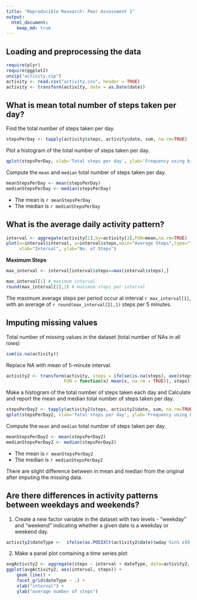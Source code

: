 ```yaml
---
title: "Reproducible Research: Peer Assessment 1"
output: 
  html_document:
    keep_md: true
---
```



## Loading and preprocessing the data

```r
require(plyr)
require(ggplot2)
unzip("activity.zip")
activity <- read.csv("activity.csv", header = TRUE)
activity <- transform(activity, date = as.Date(date))
```

## What is mean total number of steps taken per day?

Find the total number of steps taken per day.
```r
stepsPerDay <- tapply(activity$steps, activity$date, sum, na.rm=TRUE)
```

Plot a histogram of the total number of steps taken per day.
```r
qplot(stepsPerDay, xlab='Total steps per day', ylab='Frequency using binwith 800', binwidth=800)
```

Compute the `mean` and `median` total number of steps taken per day.
```r
meanStepsPerDay <- mean(stepsPerDay)
medianStepsPerDay <- median(stepsPerDay)
```

- The mean is `r meanStepsPerDay`
- The median is `r medianStepsPerDay`

## What is the average daily activity pattern?
```r
interval <- aggregate(activity[1],by=activity[3],FUN=mean,na.rm=TRUE)
plot(x=interval$interval, y=interval$steps,main="Average Steps",type="l",
     xlab="Interval", ylab="No. of Steps")
```

**Maximum Steps**

```r
max_interval <- interval[interval$steps==max(interval$steps),]

max_interval[1] # maximum interval
round(max_interval[2],1) # maximum steps per interval
```

The maximum average steps per period occur at interval `r max_interval[1]`, with an average of `r round(max_interval[2],1)` steps per 5 minutes.

## Imputing missing values

Total number of missing values in the dataset (total number of NAs in all rows)
```r
sum(is.na(activity))
```
Replace NA with mean of 5-minute interval.
```r
activity2 <- transform(activity, steps = ifelse(is.na(steps), ave(steps, interval, 
                      FUN = function(x) mean(x, na.rm = TRUE)), steps))
```
Make a histogram of the total number of steps taken each day and Calculate and report the mean and median total number of steps taken per day.

```r
stepsPerDay2 <- tapply(activity2$steps, activity2$date, sum, na.rm=TRUE)
qplot(stepsPerDay2, xlab='Total steps per day', ylab='Frequency using binwith 800', binwidth=800)
```
Compute the `mean` and `median` total number of steps taken per day.
```r
meanStepsPerDay2 <- mean(stepsPerDay2)
medianStepsPerDay2 <- median(stepsPerDay2)
```
- The mean is `r meanStepsPerDay2`
- The median is `r medianStepsPerDay2`

There are slight difference between in mean and median from the original after imputing the missing data.

## Are there differences in activity patterns between weekdays and weekends?

1. Create a new factor variable in the dataset with two levels - "weekday" and "weekend" indicating whether a given date is a weekday or weekend day.

```r
activity2$dateType <-  ifelse(as.POSIXlt(activity2$date)$wday %in% c(0,6), 'weekend', 'weekday')
```

2. Make a panel plot containing a time series plot

```r
avgActivity2 <- aggregate(steps ~ interval + dateType, data=activity2, mean)
ggplot(avgActivity2, aes(interval, steps)) + 
    geom_line() + 
    facet_grid(dateType ~ .) +
    xlab("interval") + 
    ylab("average number of steps")
```